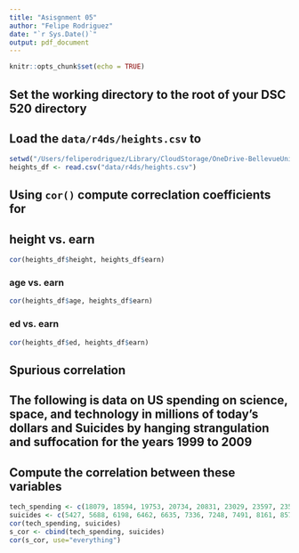 ```yaml
---
title: "Asisgnment 05"
author: "Felipe Rodriguez"
date: "`r Sys.Date()`"
output: pdf_document
---
```


```r
knitr::opts_chunk$set(echo = TRUE)
```

## Set the working directory to the root of your DSC 520 directory
## Load the `data/r4ds/heights.csv` to
```r
setwd("/Users/feliperodriguez/Library/CloudStorage/OneDrive-BellevueUniversity/Github/dsc520/")
heights_df <- read.csv("data/r4ds/heights.csv")
```
## Using `cor()` compute correclation coefficients for
## height vs. earn
```r
cor(heights_df$height, heights_df$earn)
```

### age vs. earn
```r
cor(heights_df$age, heights_df$earn)
```

### ed vs. earn
```r
cor(heights_df$ed, heights_df$earn)
```

## Spurious correlation
## The following is data on US spending on science, space, and technology in millions of today's dollars and Suicides by hanging strangulation and suffocation for the years 1999 to 2009
## Compute the correlation between these variables
```r
tech_spending <- c(18079, 18594, 19753, 20734, 20831, 23029, 23597, 23584, 25525, 27731, 29449)
suicides <- c(5427, 5688, 6198, 6462, 6635, 7336, 7248, 7491, 8161, 8578, 9000)
cor(tech_spending, suicides)
s_cor <- cbind(tech_spending, suicides)
cor(s_cor, use="everything")
```